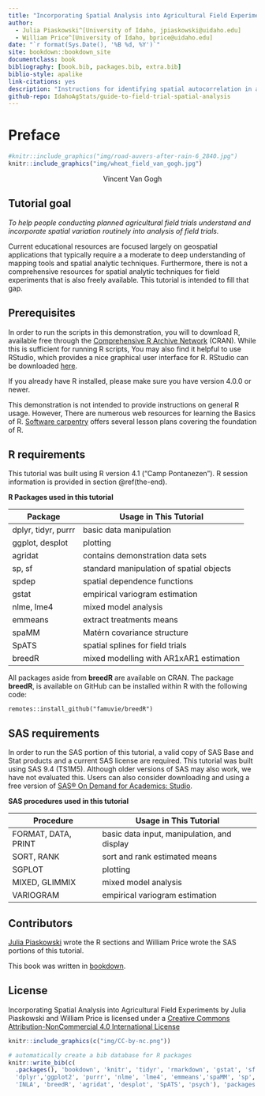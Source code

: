 ```yaml
--- 
title: "Incorporating Spatial Analysis into Agricultural Field Experiments."
author:
  - Julia Piaskowski^[University of Idaho, jpiaskowski@uidaho.edu]
  - William Price^[University of Idaho, bprice@uidaho.edu]
date: "`r format(Sys.Date(), '%B %d, %Y')`"
site: bookdown::bookdown_site
documentclass: book
bibliography: [book.bib, packages.bib, extra.bib]
biblio-style: apalike
link-citations: yes
description: "Instructions for identifying spatial autocorrelation in agricultural field trials and incorporating spatial variation into analysis of trial using R and SAS."
github-repo: IdahoAgStats/guide-to-field-trial-spatial-analysis
---
```


# Preface

```r
#knitr::include_graphics("img/road-auvers-after-rain-6_2840.jpg")
knitr::include_graphics("img/wheat_field_van_gogh.jpg")
```
<center>

Vincent Van Gogh

</center>

## Tutorial goal

*To help people conducting planned agricultural field trials understand and incorporate spatial variation routinely into analysis of field trials.*

Current educational resources are focused largely on geospatial applications that typically require a a moderate to deep understanding of  mapping tools and spatial analytic techniques. Furthermore, there is not a comprehensive resources for spatial analytic techniques for field experiments that is also freely available. This tutorial is intended to fill that gap. 

## Prerequisites

In order to run the scripts in this demonstration, you will to download R, available free through the [Comprehensive R Archive Network](https://cran.r-project.org/) (CRAN). While this is sufficient for running R scripts, You may also find it helpful to use RStudio, which provides a nice graphical user interface for R. RStudio can be downloaded [here](https://www.rstudio.com/products/rstudio/download/).

If you already have R installed, please make sure you have version 4.0.0 or newer. 

This demonstration is not intended to provide instructions on general R usage. However, There are numerous web resources for learning the Basics of R. [Software carpentry](https://software-carpentry.org/lessons/) offers several lesson plans covering the foundation of R.  

## R requirements

This tutorial was built using R version 4.1 ("Camp Pontanezen"). R session information is provided in section \@ref(the-end). 

**R Packages used in this tutorial**  

|Package |Usage in This Tutorial |
|------------|---------------|
|dplyr, tidyr, purrr | basic data manipulation | 
|ggplot, desplot | plotting | 
|agridat | contains demonstration data sets |
| sp, sf | standard manipulation of spatial objects | 
|spdep | spatial dependence functions | 
|gstat | empirical variogram estimation | 
|nlme, lme4 | mixed model analysis | 
|emmeans| extract treatments means |
| spaMM | Matérn covariance structure |
|SpATS | spatial splines for field trials |
|breedR | mixed modelling with AR1xAR1 estimation |

All packages aside from **breedR** are available on CRAN. The package **breedR**, is available on GitHub can be installed within R with the following code:

```
remotes::install_github("famuvie/breedR")
```

## SAS requirements

In order to run the SAS portion of this tutorial, a valid copy of SAS Base and Stat products and a current SAS license are required. This tutorial was built using SAS 9.4 (TS1M5). Although older versions of SAS may also work, we have not evaluated this. Users can also consider downloading and using a free version of [SAS® On Demand for Academics: Studio](https://www.sas.com/en_us/software/on-demand-for-academics/references/getting-started-with-sas-ondemand-for-academics-studio.html). 

**SAS procedures used in this tutorial**  

|Procedure |Usage in This Tutorial |
|------------|---------------|
|FORMAT, DATA, PRINT | basic data input, manipulation, and display | 
|SORT, RANK| sort and rank estimated means | 
|SGPLOT| plotting | 
|MIXED, GLIMMIX| mixed model analysis | 
|VARIOGRAM| empirical variogram estimation | 


## Contributors

[Julia Piaskowski](mailto:jpiaskowski@uidaho.edu) wrote the R sections and William Price wrote the SAS portions of this tutorial.

This book was written in [bookdown](https://bookdown.org/yihui/bookdown). 

## License

Incorporating Spatial Analysis into Agricultural Field Experiments by Julia Piaskowski and William Price is licensed under a [Creative Commons Attribution-NonCommercial 4.0 International License](https://creativecommons.org/licenses/by-nc/4.0/)

```r
knitr::include_graphics(c("img/CC-by-nc.png"))
```


```r
# automatically create a bib database for R packages
knitr::write_bib(c(
  .packages(), 'bookdown', 'knitr', 'tidyr', 'rmarkdown', 'gstat', 'sf',
  'dplyr','ggplot2', 'purrr', 'nlme', 'lme4', 'emmeans','spaMM', 'sp', 'spdep', 'spreg',
  'INLA', 'breedR', 'agridat', 'desplot', 'SpATS', 'psych'), 'packages.bib')
```
